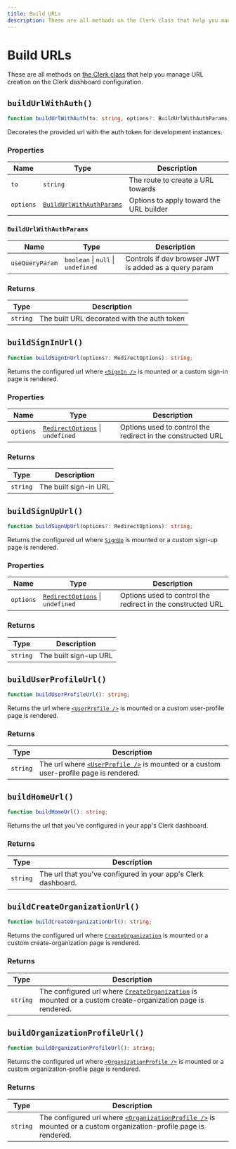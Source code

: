 ```yaml
---
title: Build URLs
description: These are all methods on the Clerk class that help you manage URL creation on the Clerk dashboard configuration.
---
```


# Build URLs

These are all methods on [the Clerk class](/docs/references/javascript/clerk/clerk) that help you manage URL creation on the Clerk dashboard configuration.

## `buildUrlWithAuth()`

```typescript
function buildUrlWithAuth(to: string, options?: BuildUrlWithAuthParams): string;
```

Decorates the provided url with the auth token for development instances.

### Properties

| Name | Type | Description |
| --- | --- | --- |
| `to` | `string` | The route to create a URL towards |
| `options` | [`BuildUrlWithAuthParams`](#build-url-with-auth-params) | Options to apply toward the URL builder |

### `BuildUrlWithAuthParams`

| Name | Type | Description |
| --- | --- | --- |
| `useQueryParam` | `boolean` \| `null` \| `undefined` | Controls if dev browser JWT is added as a query param |

### Returns

| Type | Description |
| --- | --- |
| `string` | The built URL decorated with the auth token |

## `buildSignInUrl()`

```typescript
function buildSignInUrl(options?: RedirectOptions): string;
```

Returns the configured url where [`<SignIn />`](/docs/components/authentication/sign-in) is mounted or a custom sign-in page is rendered.

### Properties

| Name | Type | Description |
| --- | --- | --- |
| `options` | [`RedirectOptions`](/docs/references/javascript/types/redirect-options) \| `undefined` | Options used to control the redirect in the constructed URL |

### Returns

| Type | Description |
| --- | --- |
| `string` | The built sign-in URL |

## `buildSignUpUrl()`

```typescript
function buildSignUpUrl(options?: RedirectOptions): string;
```

Returns the configured url where <code><a href="/docs/references/javascript/clerk/sign-up">SignUp</a></code> is mounted or a custom sign-up page is rendered.

### Properties

| Name | Type | Description |
| --- | --- | --- |
| `options` | [`RedirectOptions`](/docs/references/javascript/types/redirect-options) \| `undefined` | Options used to control the redirect in the constructed URL |

### Returns

| Type | Description |
| --- | --- |
| `string` | The built sign-up URL |

## `buildUserProfileUrl()`

```typescript
function buildUserProfileUrl(): string;
```

Returns the url where [`<UserProfile />`](/docs/components/user/user-profile) is mounted or a custom user-profile page is rendered.

### Returns

| Type | Description |
| --- | --- |
| `string` | The url where [`<UserProfile />`](/docs/components/user/user-profile) is mounted or a custom user-profile page is rendered. |

## `buildHomeUrl()`

```typescript
function buildHomeUrl(): string;
```

Returns the url that you've configured in your app's Clerk dashboard.

### Returns

| Type | Description |
| --- | --- |
| `string` | The url that you've configured in your app's Clerk dashboard. |

## `buildCreateOrganizationUrl()`

```typescript
function buildCreateOrganizationUrl(): string;
```

Returns the configured url where <code><a href="/docs/references/javascript/clerk/create-organization">CreateOrganization</a></code> is mounted or a custom create-organization page is rendered.

### Returns

| Type | Description |
| --- | --- |
| `string` | The configured url where [`CreateOrganization`](/docs/references/javascript/clerk/create-organization) is mounted or a custom create-organization page is rendered. |

## `buildOrganizationProfileUrl()`

```typescript
function buildOrganizationProfileUrl(): string;
```

Returns the configured url where [`<OrganizationProfile />`](/docs/components/organization/organization-profile) is mounted or a custom organization-profile page is rendered.

### Returns

| Type | Description |
| --- | --- |
| `string` | The configured url where [`<OrganizationProfile />`](/docs/components/organization/organization-profile) is mounted or a custom organization-profile page is rendered. |

